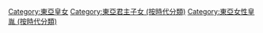 [[Category:東亞皇女|Category:東亞皇女]]
[[Category:東亞君主子女_(按時代分類)|Category:東亞君主子女 (按時代分類)]]
[[Category:東亞女性皇胤_(按時代分類)|Category:東亞女性皇胤 (按時代分類)]]